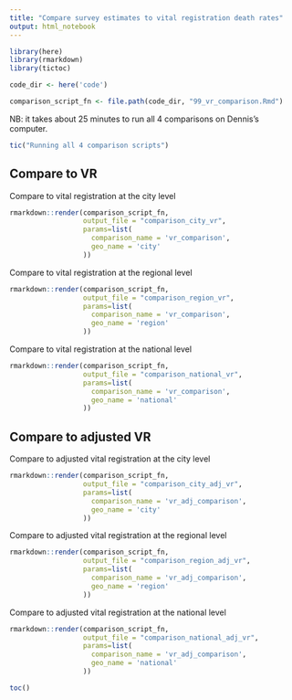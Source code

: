 ```yaml
---
title: "Compare survey estimates to vital registration death rates"
output: html_notebook
---
```


```r
library(here)
library(rmarkdown)
library(tictoc)
```

```r
code_dir <- here('code')

comparison_script_fn <- file.path(code_dir, "99_vr_comparison.Rmd")
```

NB: it takes about 25 minutes to run all 4 comparisons on Dennis's computer.

```r
tic("Running all 4 comparison scripts")
```

## Compare to VR

Compare to vital registration at the city level

```r
rmarkdown::render(comparison_script_fn,
                  output_file = "comparison_city_vr",
                  params=list(
                    comparison_name = 'vr_comparison',
                    geo_name = 'city'
                  ))
```

Compare to vital registration at the regional level

```r
rmarkdown::render(comparison_script_fn,
                  output_file = "comparison_region_vr",
                  params=list(
                    comparison_name = 'vr_comparison',
                    geo_name = 'region'
                  ))
```

Compare to vital registration at the national level

```r
rmarkdown::render(comparison_script_fn,
                  output_file = "comparison_national_vr",
                  params=list(
                    comparison_name = 'vr_comparison',
                    geo_name = 'national'
                  ))
```

## Compare to adjusted VR

Compare to adjusted vital registration at the city level

```r
rmarkdown::render(comparison_script_fn,
                  output_file = "comparison_city_adj_vr",
                  params=list(
                    comparison_name = 'vr_adj_comparison',
                    geo_name = 'city'
                  ))
```

Compare to adjusted vital registration at the regional level

```r
rmarkdown::render(comparison_script_fn,
                  output_file = "comparison_region_adj_vr",
                  params=list(
                    comparison_name = 'vr_adj_comparison',
                    geo_name = 'region'
                  ))
```

Compare to adjusted vital registration at the national level

```r
rmarkdown::render(comparison_script_fn,
                  output_file = "comparison_national_adj_vr",
                  params=list(
                    comparison_name = 'vr_adj_comparison',
                    geo_name = 'national'
                  ))
```


```r
toc()
```

